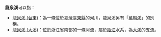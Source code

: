 '''龍泉溪'''可以指：
* [[龍泉溪_(台東)|龍泉溪 (台東)]]：為一條位於[[臺灣|臺灣]][[臺東縣|臺東縣]]的河川，龍泉溪另有「[[萬朝溪|萬朝溪]]」的別稱。
* [[龍泉溪_(大溪)|龍泉溪 (大溪)]]：位於浙江省南部的一條河流，屬於[[甌江|甌江]]水系，為[[大溪_(甌江)|大溪]]的支流。
{{Geodis|Cat=地名消歧義}}